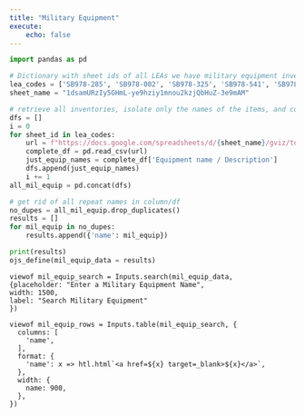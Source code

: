 ```yaml
---
title: "Military Equipment"
execute:
    echo: false
---
```


```python
import pandas as pd
```

```python
# Dictionary with sheet ids of all LEAs we have military equipment inventories of 
lea_codes = ['SB978-285', 'SB978-002', 'SB978-325', 'SB978-541', 'SB978-413', 'SB978-800', 'SB978-740', 'SB978-457', 'SB978-021', 'SB978-083', 'SB978-085', 'SB978-100', 'SB978-165', 'SB978-175', 'SB978-197', 'SB978-192', 'SB978-200', 'SB978-258', 'SB978-276', 'SB978-284', 'SB978-373', 'SB978-381', 'SB978-392', 'SB978-403', 'SB978-412', 'SB978-422', 'SB978-447', 'SB978-460', 'SB978-463', 'SB978-492', 'SB978-584', 'SB978-603', 'SB978-620']
sheet_name = "1dsamURzIy5GHmL-ye9hziy1mnou2kzjQbHuZ-3e9mAM"
```

```python
# retrieve all inventories, isolate only the names of the items, and concat all dfs
dfs = []
i = 0
for sheet_id in lea_codes: 
    url = f"https://docs.google.com/spreadsheets/d/{sheet_name}/gviz/tq?tqx=out:csv&sheet={sheet_id}"
    complete_df = pd.read_csv(url)
    just_equip_names = complete_df['Equipment name / Description']
    dfs.append(just_equip_names)
    i += 1
all_mil_equip = pd.concat(dfs)

```

```python
# get rid of all repeat names in column/df
no_dupes = all_mil_equip.drop_duplicates()
results = []
for mil_equip in no_dupes:
    results.append({'name': mil_equip})

print(results)
ojs_define(mil_equip_data = results)
```



```ojs
viewof mil_equip_search = Inputs.search(mil_equip_data, 
{placeholder: "Enter a Military Equipment Name", 
width: 1500,
label: "Search Military Equipment"
})

viewof mil_equip_rows = Inputs.table(mil_equip_search, {
  columns: [
    'name',
  ],
  format: {
    'name': x => htl.html`<a href=${x} target=_blank>${x}</a>`,
  },
  width: { 
    name: 900,
  },
})
```


